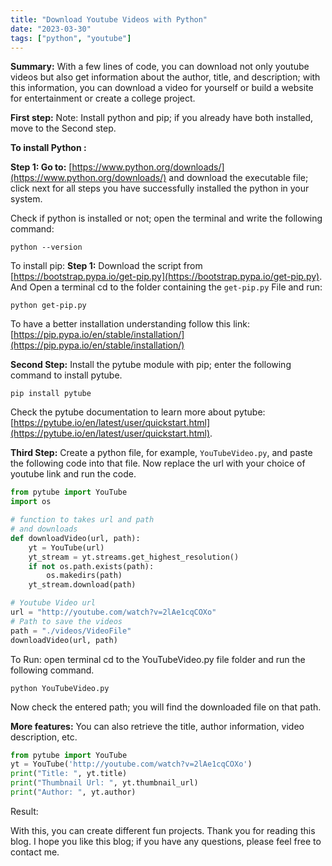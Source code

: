 ```yaml
---
title: "Download Youtube Videos with Python"
date: "2023-03-30"
tags: ["python", "youtube"]
---
```


<CustomImage src="https://raw.githubusercontent.com/chirag4242/blog-post-content/main/images/youtube.jpg" alt="Thumbnail" />

**Summary:**
With a few lines of code, you can download not only youtube videos but also get information about the author, title, and description; with this information, you can download a video for yourself or build a website for entertainment or create a college project.

**First step:**
Note: Install python and pip; if you already have both installed, move to the Second step.

**To install Python :**

**Step 1: Go to:** [https://www.python.org/downloads/](https://www.python.org/downloads/) and download the executable file; click next for all steps you have successfully installed the python in your system.

Check if python is installed or not; open the terminal and write the following command:

```shell
python --version
```

To install pip:
**Step 1:** Download the script from [https://bootstrap.pypa.io/get-pip.py](https://bootstrap.pypa.io/get-pip.py). And Open a terminal cd to the folder containing the `get-pip.py` File and run:

```shell
python get-pip.py
```

To have a better installation understanding follow this link:
[https://pip.pypa.io/en/stable/installation/](https://pip.pypa.io/en/stable/installation/)

**Second Step:**
Install the pytube module with pip; enter the following command to install pytube.

```shell
pip install pytube
```

Check the pytube documentation to learn more about pytube: [https://pytube.io/en/latest/user/quickstart.html](https://pytube.io/en/latest/user/quickstart.html).

**Third Step:**
Create a python file, for example, `YouTubeVideo.py`, and paste the following code into that file. Now replace the url with your choice of youtube link and run the code.

```python
from pytube import YouTube
import os

# function to takes url and path
# and downloads
def downloadVideo(url, path):
    yt = YouTube(url)
    yt_stream = yt.streams.get_highest_resolution()
    if not os.path.exists(path):
        os.makedirs(path)
    yt_stream.download(path)

# Youtube Video url
url = "http://youtube.com/watch?v=2lAe1cqCOXo"
# Path to save the videos
path = "./videos/VideoFile"
downloadVideo(url, path)
```

To Run: open terminal cd to the YouTubeVideo.py file folder and run the following command.

```shell
python YouTubeVideo.py
```

Now check the entered path; you will find the downloaded file on that path.

**More features:**
You can also retrieve the title, author information, video description, etc.

```python
from pytube import YouTube
yt = YouTube('http://youtube.com/watch?v=2lAe1cqCOXo')
print("Title: ", yt.title)
print("Thumbnail Url: ", yt.thumbnail_url)
print("Author: ", yt.author)
```

Result:
<CustomImage src="https://raw.githubusercontent.com/chirag4242/blog-post-content/main/images/result.jpg" alt="Result" />

With this, you can create different fun projects. Thank you for reading this blog. I hope you like this blog; if you have any questions, please feel free to contact me.
